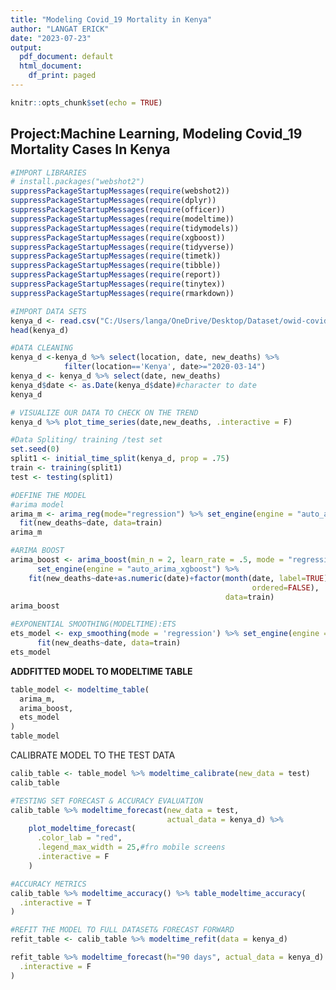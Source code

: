---
title: "Modeling Covid_19 Mortality in Kenya"
author: "LANGAT ERICK"
date: "2023-07-23"
output:
  pdf_document: default
  html_document:
    df_print: paged
---

```{r setup, include=FALSE}
knitr::opts_chunk$set(echo = TRUE)
```

## Project:Machine Learning, Modeling Covid_19 Mortality Cases In Kenya

```{r}
#IMPORT LIBRARIES
# install.packages("webshot2")
suppressPackageStartupMessages(require(webshot2))
suppressPackageStartupMessages(require(dplyr))
suppressPackageStartupMessages(require(officer))
suppressPackageStartupMessages(require(modeltime))
suppressPackageStartupMessages(require(tidymodels))
suppressPackageStartupMessages(require(xgboost))
suppressPackageStartupMessages(require(tidyverse))
suppressPackageStartupMessages(require(timetk))
suppressPackageStartupMessages(require(tibble))
suppressPackageStartupMessages(require(report))
suppressPackageStartupMessages(require(tinytex))
suppressPackageStartupMessages(require(rmarkdown))
```

```{r}
#IMPORT DATA SETS
kenya_d <- read.csv("C:/Users/langa/OneDrive/Desktop/Dataset/owid-covid-data.csv")
head(kenya_d)
```

```{r}
#DATA CLEANING
kenya_d <-kenya_d %>% select(location, date, new_deaths) %>%
            filter(location=='Kenya', date>="2020-03-14")
kenya_d <- kenya_d %>% select(date, new_deaths)
kenya_d$date <- as.Date(kenya_d$date)#character to date 
kenya_d

```

```{r}
# VISUALIZE OUR DATA TO CHECK ON THE TREND
kenya_d %>% plot_time_series(date,new_deaths, .interactive = F)
```

```{r}
#Data Spliting/ training /test set
set.seed(0)
split1 <- initial_time_split(kenya_d, prop = .75)
train <- training(split1)
test <- testing(split1)
```

```{r}
#DEFINE THE MODEL
#arima model
arima_m <- arima_reg(mode="regression") %>% set_engine(engine = "auto_arima") %>% 
  fit(new_deaths~date, data=train)
arima_m
```

```{r}
#ARIMA BOOST
arima_boost <- arima_boost(min_n = 2, learn_rate = .5, mode = "regression") %>% 
      set_engine(engine = "auto_arima_xgboost") %>% 
    fit(new_deaths~date+as.numeric(date)+factor(month(date, label=TRUE),
                                                      ordered=FALSE),
                                                data=train)
arima_boost
```

```{r}
#EXPONENTIAL SMOOTHING(MODELTIME):ETS
ets_model <- exp_smoothing(mode = 'regression') %>% set_engine(engine = "ets") %>% 
      fit(new_deaths~date, data=train)
ets_model
```

**ADDFITTED MODEL TO MODELTIME TABLE**

```{r}
table_model <- modeltime_table(
  arima_m,
  arima_boost,
  ets_model
)
table_model
```

CALIBRATE MODEL TO THE TEST DATA

```{r}
calib_table <- table_model %>% modeltime_calibrate(new_data = test)
calib_table
```

```{r}
#TESTING SET FORECAST & ACCURACY EVALUATION
calib_table %>% modeltime_forecast(new_data = test,
                                   actual_data = kenya_d) %>% 
    plot_modeltime_forecast(
      .color_lab = "red",
      .legend_max_width = 25,#fro mobile screens
      .interactive = F
    )
```

```{r}
#ACCURACY METRICS
calib_table %>% modeltime_accuracy() %>% table_modeltime_accuracy(
  .interactive = T
)
```

```{r}
#REFIT THE MODEL TO FULL DATASET& FORECAST FORWARD
refit_table <- calib_table %>% modeltime_refit(data = kenya_d) 

refit_table %>% modeltime_forecast(h="90 days", actual_data = kenya_d) %>% plot_modeltime_forecast(
  .interactive = F
)

```
